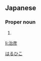 ==Japanese==
{{ja-kanjitab|治|彦}}

===Proper noun===
{{ja-pos|proper|はるひこ}}

# {{given name|male|lang=ja}}

[[Category:Japanese male given names|はるひこ]]

[[li:治彦]]